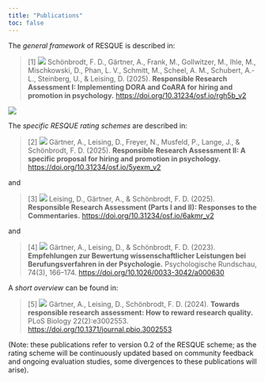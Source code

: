 ```yaml
---
title: "Publications"
toc: false
---
```


The *general framework* of RESQUE is described in:

> [1] ![](images/OA_icon.png) Schönbrodt, F. D., Gärtner, A., Frank, M., Gollwitzer, M., Ihle, M., Mischkowski, D., Phan, L. V., Schmitt, M., Scheel, A. M., Schubert, A.-L., Steinberg, U., & Leising, D. (2025). **Responsible Research Assessment I: Implementing DORA and CoARA for hiring and promotion in psychology.** [https://doi.org/10.31234/osf.io/rgh5b_v2](https://doi.org/10.31234/osf.io/rgh5b_v2)

![](images/RESQUE_framework.png)

The *specific RESQUE rating schemes* are described in:

> [2] ![](images/OA_icon.png) Gärtner, A., Leising, D., Freyer, N., Musfeld, P., Lange, J., & Schönbrodt, F. D. (2025). **Responsible Research Assessment II: A specific proposal for hiring and promotion in psychology.** [https://doi.org/10.31234/osf.io/5yexm_v2](https://doi.org/10.31234/osf.io/5yexm_v2)

and

> [3] ![](images/OA_icon.png) Leising, D., Gärtner, A., & Schönbrodt, F. D. (2025). **Responsible Research Assessment (Parts I and II): Responses to the Commentaries.**
[https://doi.org/10.31234/osf.io/6akmr_v2](https://doi.org/10.31234/osf.io/6akmr_v2)


and

> [4] ![](images/OA_icon.png) Gärtner, A., Leising, D., & Schönbrodt, F. D. (2023). **Empfehlungen zur Bewertung wissenschaftlicher Leistungen bei Berufungsverfahren in der Psychologie.** Psychologische Rundschau, 74(3), 166–174. [https://doi.org/10.1026/0033-3042/a000630](https://doi.org/10.1026/0033-3042/a000630)


A *short overview* can be found in:

> [5] ![](images/OA_icon.png) Gärtner, A., Leising, D., Schönbrodt, F. D. (2024). **Towards responsible research assessment: How to reward research quality.** PLoS Biology 22(2):e3002553. [https://doi.org/10.1371/journal.pbio.3002553](https://journals.plos.org/plosbiology/article?id=10.1371/journal.pbio.3002553)

(Note: these publications refer to version 0.2 of the RESQUE scheme; as the rating scheme will be continuously updated based on community feedback and ongoing evaluation studies, some divergences to these publications will arise).

